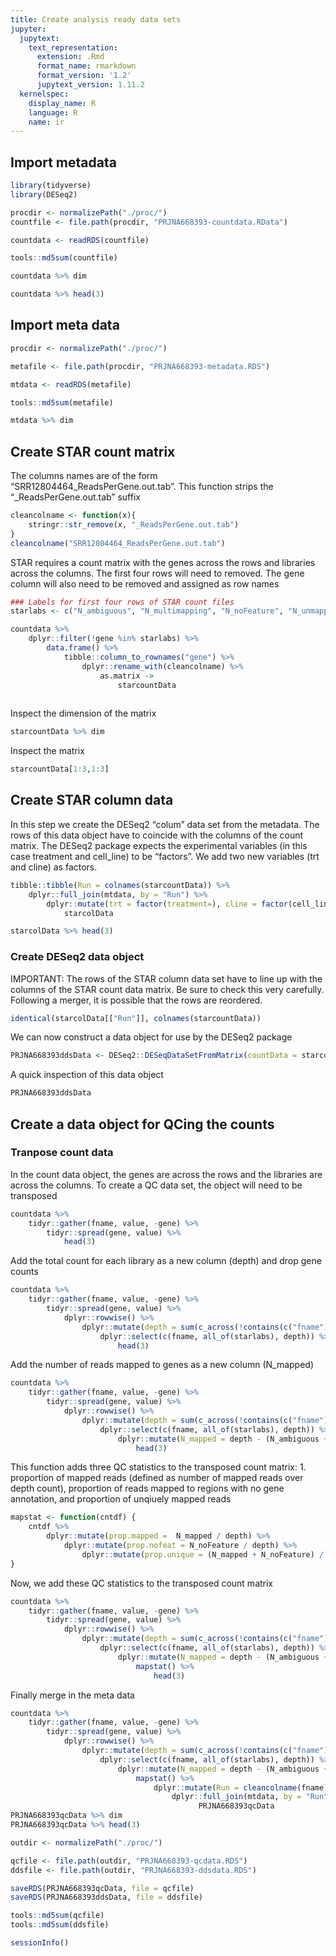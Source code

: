 ```yaml
---
title: Create analysis ready data sets
jupyter:
  jupytext:
    text_representation:
      extension: .Rmd
      format_name: rmarkdown
      format_version: '1.2'
      jupytext_version: 1.11.2
  kernelspec:
    display_name: R
    language: R
    name: ir
---
```



## Import metadata

```r
library(tidyverse)
library(DESeq2)
```

```r
procdir <- normalizePath("./proc/")
countfile <- file.path(procdir, "PRJNA668393-countdata.RData")

countdata <- readRDS(countfile)

tools::md5sum(countfile)
```

```r
countdata %>% dim
```

```r
countdata %>% head(3)
```

## Import meta data

```r
procdir <- normalizePath("./proc/")

metafile <- file.path(procdir, "PRJNA668393-metadata.RDS")

mtdata <- readRDS(metafile)

tools::md5sum(metafile)
```

```r
mtdata %>% dim
```

## Create STAR count matrix


The columns names are of the form "SRR12804464_ReadsPerGene.out.tab". This function strips the "_ReadsPerGene.out.tab" suffix

```r
cleancolname <- function(x){
    stringr::str_remove(x, "_ReadsPerGene.out.tab")
}
cleancolname("SRR12804464_ReadsPerGene.out.tab")
```

STAR requires a count matrix with the genes across the rows and libraries across the columns. The first four rows will need to removed. The gene column will also need to be removed and assigned as row names

```r
### Labels for first four rows of STAR count files
starlabs <- c("N_ambiguous", "N_multimapping", "N_noFeature", "N_unmapped")

countdata %>% 
    dplyr::filter(!gene %in% starlabs) %>%
        data.frame() %>% 
            tibble::column_to_rownames("gene") %>%
                dplyr::rename_with(cleancolname) %>%
                    as.matrix -> 
                        starcountData
    
```

Inspect the dimension of the matrix

```r
starcountData %>% dim
```

Inspect the matrix

```r
starcountData[1:3,1:3]
```

## Create STAR column data


In this step we create the DESeq2 "colum" data set from the metadata. The rows of this data object have to coincide with the columns of the count matrix.
The DESeq2 package expects the experimental variables (in this case treatment and cell_line) to be "factors". We add two new variables (trt and cline) as factors.

```r
tibble::tibble(Run = colnames(starcountData)) %>%
    dplyr::full_join(mtdata, by = "Run") %>%
        dplyr::mutate(trt = factor(treatment=), cline = factor(cell_line)) -> 
            starcolData
```

```r
starcolData %>% head(3)
```

### Create DESeq2 data object


IMPORTANT: The rows of the STAR column data set have to line up with the columns of the STAR count data matrix. Be sure to check this very carefully. Following a merger, it is possible that the rows are reordered. 

```r
identical(starcolData[["Run"]], colnames(starcountData))
```

We can now construct a data object for use by the DESeq2 package

```r
PRJNA668393ddsData <- DESeq2::DESeqDataSetFromMatrix(countData = starcountData, colData = starcolData, design = ~1)
```

A quick inspection of this data object

```r
PRJNA668393ddsData
```

## Create a  data object for QCing the counts


### Tranpose count data


In the count data object, the genes are across the rows and the libraries are across the columns. To create a QC data set, the object will need to be transposed

```r
countdata %>% 
    tidyr::gather(fname, value, -gene) %>% 
        tidyr::spread(gene, value) %>% 
            head(3)
```

Add the total count for each library as a new column (depth) and drop gene counts

```r
countdata %>% 
    tidyr::gather(fname, value, -gene) %>% 
        tidyr::spread(gene, value) %>% 
            dplyr::rowwise() %>%
                dplyr::mutate(depth = sum(c_across(!contains(c("fname"))))) %>% 
                    dplyr::select(c(fname, all_of(starlabs), depth)) %>%
                        head(3)
```

Add the number of reads mapped to genes as a new column (N_mapped)

```r
countdata %>% 
    tidyr::gather(fname, value, -gene) %>% 
        tidyr::spread(gene, value) %>% 
            dplyr::rowwise() %>%
                dplyr::mutate(depth = sum(c_across(!contains(c("fname"))))) %>% 
                    dplyr::select(c(fname, all_of(starlabs), depth)) %>%
                        dplyr::mutate(N_mapped = depth - (N_ambiguous + N_multimapping + N_noFeature + N_unmapped)) %>%
                            head(3)
```

This function adds three QC statistics to the transposed count matrix: 1. proportion of mapped reads (defined as number of mapped reads over depth count), proportion of reads mapped to regions with no gene annotation, and proportion of unqiuely mapped reads

```r
mapstat <- function(cntdf) {
    cntdf %>%
        dplyr::mutate(prop.mapped =  N_mapped / depth) %>%
            dplyr::mutate(prop.nofeat = N_noFeature / depth) %>%
                dplyr::mutate(prop.unique = (N_mapped + N_noFeature) / depth)
}
```

Now, we add these QC statistics to the transposed count matrix

```r
countdata %>% 
    tidyr::gather(fname, value, -gene) %>% 
        tidyr::spread(gene, value) %>% 
            dplyr::rowwise() %>%
                dplyr::mutate(depth = sum(c_across(!contains(c("fname"))))) %>% 
                    dplyr::select(c(fname, all_of(starlabs), depth)) %>%
                        dplyr::mutate(N_mapped = depth - (N_ambiguous + N_multimapping + N_noFeature + N_unmapped))%>%
                            mapstat() %>%
                                head(3)
```

Finally merge in the meta data

```r
countdata %>% 
    tidyr::gather(fname, value, -gene) %>% 
        tidyr::spread(gene, value) %>% 
            dplyr::rowwise() %>%
                dplyr::mutate(depth = sum(c_across(!contains(c("fname"))))) %>% 
                    dplyr::select(c(fname, all_of(starlabs), depth)) %>%
                        dplyr::mutate(N_mapped = depth - (N_ambiguous + N_multimapping + N_noFeature + N_unmapped)) %>%
                            mapstat() %>%
                                dplyr::mutate(Run = cleancolname(fname)) %>%
                                    dplyr::full_join(mtdata, by = "Run") ->
                                          PRJNA668393qcData
PRJNA668393qcData %>% dim
PRJNA668393qcData %>% head(3)
```

```r
outdir <- normalizePath("./proc/")

qcfile <- file.path(outdir, "PRJNA668393-qcdata.RDS")
ddsfile <- file.path(outdir, "PRJNA668393-ddsdata.RDS")

saveRDS(PRJNA668393qcData, file = qcfile)
saveRDS(PRJNA668393ddsData, file = ddsfile)

tools::md5sum(qcfile)
tools::md5sum(ddsfile)
```

```r
sessionInfo()
```
